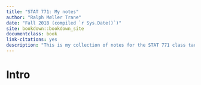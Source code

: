 ```yaml
---
title: "STAT 771: My notes"
author: "Ralph Møller Trane"
date: "Fall 2018 (compiled `r Sys.Date()`)"
site: bookdown::bookdown_site
documentclass: book
link-citations: yes
description: "This is my collection of notes for the STAT 771 class taught at UW-Madison."
---
```


# Intro {-}

\newcommand{\R}{\mathbb{R}}
\newcommand{\N}{\mathbb{N}}

\newcommand{\norm}[1]{\left \vert \left \vert #1 \right \vert \right \vert}
\newcommand{\card}[1]{\left\vert{#1}\right\vert}

\newcommand{\argmin}{\text{argmin}}
\newcommand{\argmax}{\text{argmax}}

\newcommand{\w}{\omega}
